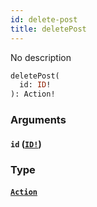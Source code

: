 ```yaml
---
id: delete-post
title: deletePost
---
```


No description

```graphql
deletePost(
  id: ID!
): Action!

```

### Arguments

#### `id` ([`ID!`](/docs/graphql/scalars/id))

### Type

#### [`Action`](/docs/graphql/objects/action)
